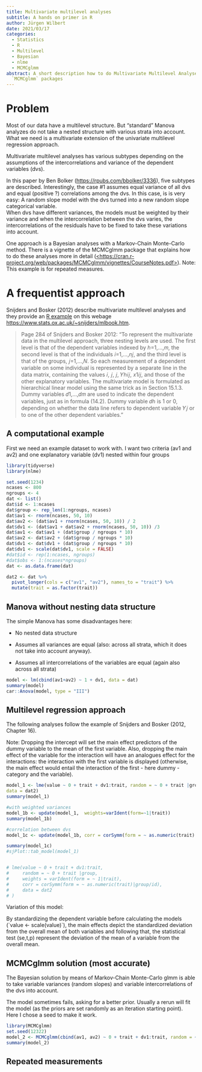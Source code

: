 ```yaml
---
title: Multivariate multilevel analyses
subtitle: A hands on primer in R
author: Jürgen Wilbert
date: 2021/03/17
categories: 
  - Statistics
  - R
  - Multilevel
  - Bayesian
  - nlme
  - MCMCglmm
abstract: A short description how to do Multivariate Multilevel Analyses in R with the `nlme` and
  `MCMCglmm` packages
---
```


# Problem

Most of our data have a multilevel structure. But "standard" Manova analyzes do not take a nested structure with various strata into account. What we need is a multivariate extension of the univariate multilevel regression approach.

Multivariate multilevel analyses has various subtypes depending on the assumptions of the intercorrelations and variance of the dependent variables (dvs).

In this paper by Ben Bolker (<https://rpubs.com/bbolker/3336>), five subtypes are described. Interestingly, the case \#1 assumes equal variance of all dvs and equal (positive ?) correlations among the dvs. In this case, is is very easy: A random slope model with the dvs turned into a new random slope categorical variable.\
When dvs have different variances, the models must be weighted by their variance and when the intercorrelation between the dvs varies, the intercorrelations of the residuals have to be fixed to take these variations into account.

One approach is a Bayesian analyses with a Markov-Chain Monte-Carlo method. There is a vignette of the MCMCglmm package that explains how to do these analyses more in detail ([\<https://cran.r-project.org/web/packages/MCMCglmm/vignettes/CourseNotes.pdf\>](https://cran.r-project.org/web/packages/MCMCglmm/vignettes/CourseNotes.pdf){.uri}). Note: This example is for repeated measures.

# A frequentist approach

Snijders and Bosker (2012) describe multivariate multilevel analyses and they provide an [R example](https://www.stats.ox.ac.uk/~snijders/ch16.r) on this webage <https://www.stats.ox.ac.uk/~snijders/mlbook.htm>.

> Page 284 of Snijders and Bosker 2012: "To represent the multivariate data in the multilevel approach, three nesting levels are used. The first level is that of the dependent variables indexed by ℎ=1,...,𝑚, the second level is that of the individuals 𝑖=1,...,𝑛𝑗, and the third level is that of the groups, 𝑗=1,...,𝑁. So each measurement of a dependent variable on some individual is represented by a separate line in the data matrix, containing the values 𝑖, 𝑗, 𝑗, 𝑌ℎ𝑖𝑗, 𝑥1𝑖𝑗, and those of the other explanatory variables. The multivariate model is formulated as hierarchical linear model using the same trick as in Section 15.1.3. Dummy variables 𝑑1,...,𝑑𝑚 are used to indicate the dependent variables, just as in formula (14.2). Dummy variable 𝑑ℎ is 1 or 0, depending on whether the data line refers to dependent variable 𝑌𝑗 or to one of the other dependent variables."

## A computational example

First we need an example dataset to work with. I want two criteria (av1 and av2) and one explanatory variable (dv1) nested within four groups

```r
library(tidyverse)
library(nlme)
```

```r
set.seed(1234)
ncases <- 800
ngroups <- 4
dat <- list()
dat$id <- 1:ncases
dat$group <- rep_len(1:ngroups, ncases)
dat$av1 <- rnorm(ncases, 50, 10)
dat$av2 <- (dat$av1 + rnorm(ncases, 50, 10)) / 2
dat$dv1 <- (dat$av1 + dat$av2 + rnorm(ncases, 50, 10)) /3
dat$av1 <- dat$av1 + (dat$group / ngroups * 10)
dat$av2 <- dat$av2 + (dat$group / ngroups * 10)
dat$dv1 <- dat$dv1 + (dat$group / ngroups * 10)
dat$dv1 <- scale(dat$dv1, scale = FALSE)
#dat$id <- rep(1:ncases, ngroups)
#dat$obs <- 1:(ncases*ngroups)
dat <- as.data.frame(dat)

dat2 <- dat %>%
  pivot_longer(cols = c("av1", "av2"), names_to = "trait") %>%
  mutate(trait = as.factor(trait))

```

## Manova without nesting data structure

The simple Manova has some disadvantages here:

-   No nested data structure

-   Assumes all variances are equal (also: across all strata, which it does not take into account anyway).

-   Assumes all intercorrelations of the variables are equal (again also across all strata)

```r
model <- lm(cbind(av1+av2) ~ 1 + dv1, data = dat)
summary(model)
car::Anova(model, type = "III")
```

## Multilevel regression approach

The following analyses follow the example of Snijders and Bosker (2012, Chapter 16).

Note: Dropping the intercept will set the main effect predictors of the dummy variable to the mean of the first variable. Also, dropping the main effect of the variable for the interaction will have an analogues effect for the interactions: the interaction with the first variable is displayed (otherwise, the main effect would entail the interaction of the first - here dummy - category and the variable).\

```r
model_1 <- lme(value ~ 0 + trait + dv1:trait, random = ~ 0 + trait |group,
data = dat2)
summary(model_1)
```

```r
#with weighted variances
model_1b <- update(model_1,  weights=varIdent(form=~1|trait))
summary(model_1b)
```

```r
#correlation between dvs
model_1c <- update(model_1b, corr = corSymm(form = ~ as.numeric(trait)|group/id))

summary(model_1c)
#sjPlot::tab_model(model_1)


# lme(value ~ 0 + trait + dv1:trait, 
#     random = ~ 0 + trait |group, 
#     weights = varIdent(form = ~ 1|trait), 
#     corr = corSymm(form = ~ as.numeric(trait)|group/id), 
#     data = dat2
# )

```

Variation of this model:

By standardizing the dependent variable before calculating the models (\`value \<- scale(value)\`), the main effects depict the standardized deviation from the overall mean of both variables and following that, the statistical test (se,t,p) represent the deviation of the mean of a variable from the overall mean.

## MCMCglmm solution (most accurate)

The Bayesian solution by means of Markov-Chain Monte-Carlo glmm is able to take variable variances (random slopes) and variable intercorrelations of the dvs into account.

The model sometimes fails, asking for a better prior. Usually a rerun will fit the model (as the priors are set randomly as an iteration starting point). Here I chose a seed to make it work.

```r
library(MCMCglmm)
set.seed(12322)
model_2 <- MCMCglmm(cbind(av1, av2) ~ 0 + trait + dv1:trait, random = ~us(trait):id, rcov = ~us(trait):units, data = dat, family = c("gaussian", "gaussian"), verbose = FALSE)
summary(model_2)
```

## Repeated measurements
